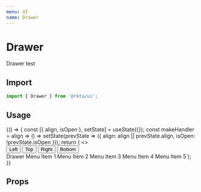 ```yaml
---
menu: UI
name: Drawer
---
```




# Drawer

Drawer test

## Import
```javascript
import { Drawer } from '@rkta/ui';
```

## Usage

<Playground>
  {() => {
    const [{ align, isOpen }, setState] = useState({});
    const makeHandler = align => () => setState(prevState => ({ align: align || prevState.align, isOpen: !prevState.isOpen }));
    return (
      <>
        <div style={{ display: 'flex', justifyContent: 'center', padding: `24px` }}>
          <Button rounded hardRight onClick={makeHandler('left')} bgColor="primary">Left</Button>
          <Button hard onClick={makeHandler('top')} bgColor="primary">Top</Button>
          <Button hard onClick={makeHandler('right')} bgColor="primary">Right</Button>
          <Button rounded hardLeft onClick={makeHandler('bottom')} bgColor="primary">Bottom</Button>
        </div>
        <Drawer align={align} onClose={makeHandler()} open={isOpen}>
          <List>
            <ListTitle>Drawer</ListTitle>
            <ListButton>Menu Item 1</ListButton>
            <ListButton>Menu Item 2</ListButton>
            <ListButton>Menu Item 3</ListButton>
            <ListButton>Menu Item 4</ListButton>
            <ListButton>Menu Item 5</ListButton>
          </List>
        </Drawer>
      </>
    );
  }}
</Playground>

## Props

<Props of={Drawer} />

